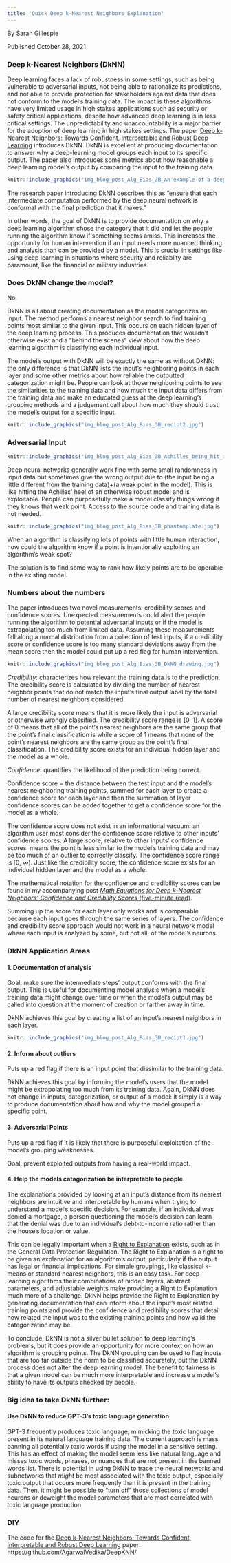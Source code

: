 ```yaml
---
title: 'Quick Deep k-Nearest Neighbors Explanation'
---
```

 By Sarah Gillespie
 
 Published October 28, 2021

### Deep k-Nearest Neighbors (DkNN)

Deep learning faces a lack of robustness in some settings, such as being vulnerable to adversarial inputs, not being able to rationalize its predictions, and not able to provide protection for stakeholders against data that does not conform to the model’s training data. The impact is these algorithms have very limited usage in high stakes applications such as security or safety critical applications, despite how advanced deep learning is in less critical settings. The unpredictability and unaccountability is a major barrier for the adoption of deep learning in high stakes settings. The paper [Deep k-Nearest Neighbors: Towards Confident, Interpretable and Robust Deep Learning](https://arxiv.org/pdf/1803.04765.pdf) introduces DkNN. DkNN is excellent at producing documentation to answer why a deep-learning model groups each input to its specific output. The paper also introduces some metrics about how reasonable a deep learning model's output by comparing the input to the training data.

```r
knitr::include_graphics("img_blog_post_Alg_Bias_3B_An-example-of-a-deep-learning-neural-network-with-3-hidden-layers-For-a-Boltzmann.png")
```

The research paper introducing DkNN describes this as "ensure that each intermediate computation performed by the deep neural network is conformal with the final prediction that it makes.”

In other words, the goal of DkNN is to provide documentation on why a deep learning algorithm chose the category that it did and let the people running the algorithm know if something seems amiss. This increases the opportunity for human intervention if an input needs more nuanced thinking and analysis than can be provided by a model. This is crucial in settings like using deep learning in situations where security and reliablity are paramount, like the financial or military industries.

### Does DkNN change the model?

No.

DkNN is all about creating documentation as the model categorizes an input. The method performs a nearest neighbor search to find training points most similar to the given input. This occurs on each hidden layer of the deep learning process. This produces documentation that wouldn't otherwise exist and a “behind the scenes” view about how the deep learning algorithm is classifying each individual input.

The model's output with DkNN will be exactly the same as without DkNN: the only difference is that DkNN lists the input's neighboring points in each layer and some other metrics about how reliable the outputted categorization might be. People can look at those neighboring points to see the similarities to the training data and how much the input data differs from the training data and make an educated guess at the deep learning's grouping methods and a judgement call about how much they should trust the model's output for a specific input.

```r
knitr::include_graphics("img_blog_post_Alg_Bias_3B_recipt2.jpg")
```


### Adversarial Input

```r
knitr::include_graphics("img_blog_post_Alg_Bias_3B_Achilles_being_hit_in_the_heel-black-and-white.png")
```


Deep neural networks generally work fine with some small randomness in input data but sometimes give the wrong output due to (the input being a little different from the training data)+(a weak point in the model). This is like hitting the Achilles' heel of an otherwise robust model and is exploitable. People can purposefully make a model classify things wrong if they knows that weak point. Access to the source code and training data is not needed.


```r
knitr::include_graphics("img_blog_post_Alg_Bias_3B_phantomplate.jpg")
```


When an algorithm is classifying lots of points with little human interaction, how could the algorithm know if a point is intentionally exploiting an algorithm's weak spot?

The solution is to find some way to rank how likely points are to be operable in the existing model.


### Numbers about the numbers
The paper introduces two novel measurements: credibility scores and confidence scores. Unexpected measurements could alert the people running the algorithm to potential adversarial inputs or if the model is extrapolating too much from limited data. Assuming these measurements fall along a normal distribution from a collection of test inputs, if a credibility score or confidence score is too many standard deviations away from the mean score then the model could put up a red flag for human intervention.

```r
knitr::include_graphics("img_blog_post_Alg_Bias_3B_DkNN_drawing.jpg")
```


*Credibility*: characterizes how relevant the training data is to the prediction.
The credibility score is calculated by dividing the number of nearest neighbor points that do not match the input’s final output label by the total number of nearest neighbors considered.

A large credibility score means that it is more likely the input is adversarial or otherwise wrongly classified. The credibility score range is [0, 1]. A score of 0 means that all of the point's nearest neighbors are the same group that the point's final classification is while a score of 1 means that none of the point's nearest neighbors are the same group as the point's final classification. The credibility score exists for an individual hidden layer and the model as a whole.


*Confidence*: quantifies the likelihood of the prediction being correct.

Confidence score = the distance between the test input and the model’s nearest neighboring training points, summed for each layer to create a confidence score for each layer and then the summation of layer confidence scores can be added together to get a confidence score for the model as a whole.

The confidence score does not exist in an informational vacuum: an algorithm user most consider the confidence score relative to other inputs' confidence scores. A large score, relative to other inputs' confidence scores. means the point is less similar to the model's training data and may be too much of an outlier to correctly classify. The confidence score range is [0, $\infty$). Just like the credibility score, the confidence score exists for an individual hidden layer and the model as a whole.

The mathematical notation for the confidence and credibility scores can be found in my accompanying post [*Math Equations for Deep k-Nearest Neighbors' Confidence and Credibility Scores* (five-minute read)](https://sarahgillespie.github.io/SG/blog_post_Alg_Bias_3B_math.html).


Summing up the score for each layer only works and is comparable because each input goes through the same series of layers. The confidence and credibility score approach would not work in a neural network model where each input is analyzed by some, but not all, of the model's neurons.

### DkNN Application Areas

#### 1. Documentation of analysis

Goal: make sure the intermediate steps’ output conforms with the final output. This is useful for documenting model analysis when a model's training data might change over time or when the model's output may be called into question at the moment of creation or farther away in time.

DkNN achieves this goal by creating a list of an input’s nearest neighbors in each layer.

```r
knitr::include_graphics("img_blog_post_Alg_Bias_3B_recipt1.jpg")
```


#### 2. Inform about outliers

Puts up a red flag if there is an input point that dissimilar to the training data.

DkNN achieves this goal by informing the model's users that the model might be extrapolating too much from its training data. Again, DkNN does not change in inputs, categorization, or output of a model: it simply is a way to produce documentation about how and why the model grouped a specific point.

#### 3. Adversarial Points

Puts up a red flag if it is likely that there is purposeful exploitation of the model’s grouping weaknesses.

Goal: prevent exploited outputs from having a real-world impact.

#### 4. Help the models catagorization be interpretable to people.


The explanations provided by looking at an input’s distance from its nearest neighbors are intuitive and interpretable by humans when trying to understand a model’s specific decision. For example, if an individual was denied a mortgage, a person questioning the model’s decision can learn that the denial was due to an individual's debt-to-income ratio rather than the house’s location or value.

This can be legally important when a [Right to Explanation](https://en.wikipedia.org/wiki/Right_to_explanation) exists, such as in the General Data Protection Regulation. The Right to Explanation is a right to be given an explanation for an algorithm's output, particularly if the output has legal or financial implications. For simple groupings, like classical k-means or standard nearest neighbors, this is an easy task. For deep learning algorithms their combinations of hidden layers, abstract parameters, and adjustable weights make providing a Right to Explanation much more of a challenge. DkNN helps provide the Right to Explanation by generating documentation that can inform about the input's most related training points and provide the confidence and credibility scores that detail how related the input was to the existing training points and how valid the categorization may be.


To conclude, DkNN is not a silver bullet solution to deep learning’s problems, but it does provide an opportunity for more context on how an algorithm is grouping points. The DkNN grouping can be used to flag inputs that are too far outside the norm to be classified accurately, but the DkNN process  does not alter the deep learning model. The benefit to fairness is that a given model can be much more interpretable and increase a model’s ability to have its outputs checked by people.

### Big idea to take DkNN further:
#### Use DkNN to reduce GPT-3's toxic language generation

GPT-3 frequently produces toxic language, mimicking the toxic language present in its natural language training data. The current approach is mass banning all potentially toxic words if using the model in a sensitive setting. This has an effect of making the model seem less like natural language and misses toxic words, phrases, or nuances that are not present in the banned words list. There is potential in using DkNN to trace the neural networks and subnetworks that *might* be most associated with the toxic output, especially toxic output that occurs more frequently than it is present in the training data. Then, it might be possible to "turn off" those collections of model neurons or deweight the model parameters that are most correlated with toxic language production.

### DIY

The code for the [Deep k-Nearest Neighbors: Towards Confident, Interpretable and Robust Deep Learning](https://arxiv.org/pdf/1803.04765.pdf) paper: https://github.com/AgarwalVedika/DeepKNN/